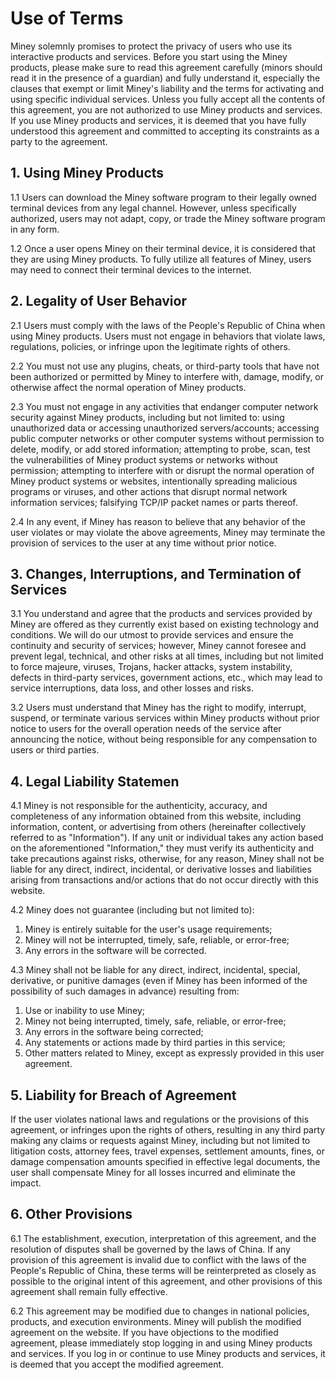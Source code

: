 # Use of Terms

Miney solemnly promises to protect the privacy of users who use its interactive products and services. Before you start using the Miney products, please make sure to read this agreement carefully (minors should read it in the presence of a guardian) and fully understand it, especially the clauses that exempt or limit Miney's liability and the terms for activating and using specific individual services. Unless you fully accept all the contents of this agreement, you are not authorized to use Miney products and services. If you use Miney products and services, it is deemed that you have fully understood this agreement and committed to accepting its constraints as a party to the agreement.

## 1. Using Miney Products
   1.1 Users can download the Miney software program to their legally owned terminal devices from any legal channel. However, unless specifically authorized, users may not adapt, copy, or trade the Miney software program in any form.

   1.2 Once a user opens Miney on their terminal device, it is considered that they are using Miney products. To fully utilize all features of Miney, users may need to connect their terminal devices to the internet.

## 2. Legality of User Behavior
   2.1 Users must comply with the laws of the People's Republic of China when using Miney products. Users must not engage in behaviors that violate laws, regulations, policies, or infringe upon the legitimate rights of others.

   2.2 You must not use any plugins, cheats, or third-party tools that have not been authorized or permitted by Miney to interfere with, damage, modify, or otherwise affect the normal operation of Miney products.

   2.3 You must not engage in any activities that endanger computer network security against Miney products, including but not limited to: using unauthorized data or accessing unauthorized servers/accounts; accessing public computer networks or other computer systems without permission to delete, modify, or add stored information; attempting to probe, scan, test the vulnerabilities of Miney product systems or networks without permission; attempting to interfere with or disrupt the normal operation of Miney product systems or websites, intentionally spreading malicious programs or viruses, and other actions that disrupt normal network information services; falsifying TCP/IP packet names or parts thereof.

   2.4 In any event, if Miney has reason to believe that any behavior of the user violates or may violate the above agreements, Miney may terminate the provision of services to the user at any time without prior notice.

## 3. Changes, Interruptions, and Termination of Services
   3.1 You understand and agree that the products and services provided by Miney are offered as they currently exist based on existing technology and conditions. We will do our utmost to provide services and ensure the continuity and security of services; however, Miney cannot foresee and prevent legal, technical, and other risks at all times, including but not limited to force majeure, viruses, Trojans, hacker attacks, system instability, defects in third-party services, government actions, etc., which may lead to service interruptions, data loss, and other losses and risks.

   3.2 Users must understand that Miney has the right to modify, interrupt, suspend, or terminate various services within Miney products without prior notice to users for the overall operation needs of the service after announcing the notice, without being responsible for any compensation to users or third parties.

## 4. Legal Liability Statemen
   4.1 Miney is not responsible for the authenticity, accuracy, and completeness of any information obtained from this website, including information, content, or advertising from others (hereinafter collectively referred to as "Information"). If any unit or individual takes any action based on the aforementioned "Information," they must verify its authenticity and take precautions against risks, otherwise, for any reason, Miney shall not be liable for any direct, indirect, incidental, or derivative losses and liabilities arising from transactions and/or actions that do not occur directly with this website.

   4.2 Miney does not guarantee (including but not limited to):
   1. Miney is entirely suitable for the user's usage requirements;
   2. Miney will not be interrupted, timely, safe, reliable, or error-free;
   3. Any errors in the software will be corrected.

   4.3 Miney shall not be liable for any direct, indirect, incidental, special, derivative, or punitive damages (even if Miney has been informed of the possibility of such damages in advance) resulting from:
   1. Use or inability to use Miney;
   2. Miney not being interrupted, timely, safe, reliable, or error-free;
   3. Any errors in the software being corrected;
   4. Any statements or actions made by third parties in this service;
   5. Other matters related to Miney, except as expressly provided in this user agreement.

## 5. Liability for Breach of Agreement
   If the user violates national laws and regulations or the provisions of this agreement, or infringes upon the rights of others, resulting in any third party making any claims or requests against Miney, including but not limited to litigation costs, attorney fees, travel expenses, settlement amounts, fines, or damage compensation amounts specified in effective legal documents, the user shall compensate Miney for all losses incurred and eliminate the impact.

## 6. Other Provisions
   6.1 The establishment, execution, interpretation of this agreement, and the resolution of disputes shall be governed by the laws of China. If any provision of this agreement is invalid due to conflict with the laws of the People's Republic of China, these terms will be reinterpreted as closely as possible to the original intent of this agreement, and other provisions of this agreement shall remain fully effective.

   6.2 This agreement may be modified due to changes in national policies, products, and execution environments. Miney will publish the modified agreement on the website. If you have objections to the modified agreement, please immediately stop logging in and using Miney products and services. If you log in or continue to use Miney products and services, it is deemed that you accept the modified agreement.